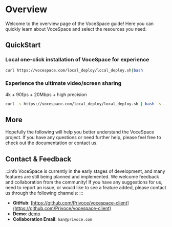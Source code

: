 
# Overview

Welcome to the overview page of the VoceSpace guide! Here you can quickly learn about VoceSpace and select the resources you need.

## QuickStart

### Local one-click installation of VoceSpace for experience

```bash
curl https://vocespace.com/local_deploy/local_deploy.sh|bash
```
### Experience the ultimate video/screen sharing
4k + 90fps + 20Mbps + high precision

```bash
curl -s https://vocespace.com/local_deploy/local_deploy.sh | bash -s -- -e NEXT_PUBLIC_RESOLUTION=4k -e NEXT_PUBLIC_MAXFRAMERATE=90 -e NEXT_PUBLIC_PRIORITY=high -e NEXT_PUBLIC_MAXBITRATE=20000
```

## More

Hopefully the following will help you better understand the VoceSpace project. If you have any questions or need further help, please feel free to check out the documentation or contact us.

<Container>
    <MyLinkCard
        href="/doc/guide/overview"
        title="Guide"
        description="Get a basic understanding of VoceSpace."
    />
    <MyLinkCard
        href="/doc/deploy/overview"
        title="Deploy"
        description="With our deployment documentation, you can quickly deploy to the production environment and customize the configuration in minutes."
    />
</Container>


## Contact & Feedback

:::info
VoceSpace is currently in the early stages of development, and many features are still being planned and implemented. We welcome feedback and collaboration from the community! If you have any suggestions for us, need to report an issue, or would like to see a feature added, please contact us through the following channels:
:::

- **GitHub**: [https://github.com/Privoce/vocespace-client](https://github.com/Privoce/vocespace-client)
- **Demo**: [demo](https://space.voce.chat/)
- **Collaboration Email**: `han@privoce.com`
